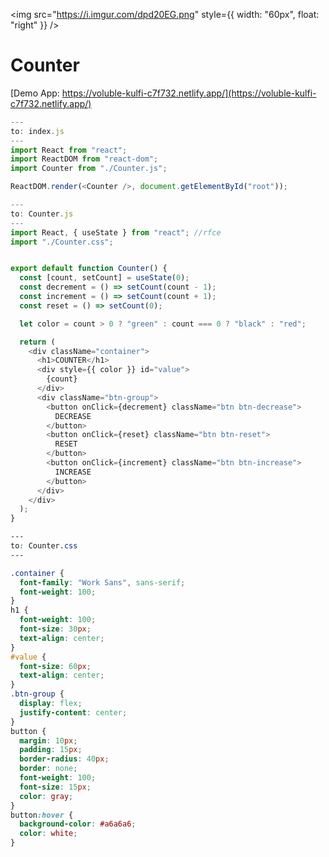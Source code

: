 <img
  src="https://i.imgur.com/dpd20EG.png"
  style={{ width: "60px", float: "right" }}
/>

# Counter

[Demo App: https://voluble-kulfi-c7f732.netlify.app/](https://voluble-kulfi-c7f732.netlify.app/)

```javascript
---
to: index.js
---
import React from "react";
import ReactDOM from "react-dom";
import Counter from "./Counter.js";

ReactDOM.render(<Counter />, document.getElementById("root"));
```

```javascript
---
to: Counter.js
---
import React, { useState } from "react"; //rfce
import "./Counter.css";


export default function Counter() {
  const [count, setCount] = useState(0);
  const decrement = () => setCount(count - 1);
  const increment = () => setCount(count + 1);
  const reset = () => setCount(0);

  let color = count > 0 ? "green" : count === 0 ? "black" : "red";

  return (
    <div className="container">
      <h1>COUNTER</h1>
      <div style={{ color }} id="value">
        {count}
      </div>
      <div className="btn-group">
        <button onClick={decrement} className="btn btn-decrease">
          DECREASE
        </button>
        <button onClick={reset} className="btn btn-reset">
          RESET
        </button>
        <button onClick={increment} className="btn btn-increase">
          INCREASE
        </button>
      </div>
    </div>
  );
}

```

```css
---
to: Counter.css
---

.container {
  font-family: "Work Sans", sans-serif;
  font-weight: 100;
}
h1 {
  font-weight: 100;
  font-size: 30px;
  text-align: center;
}
#value {
  font-size: 60px;
  text-align: center;
}
.btn-group {
  display: flex;
  justify-content: center;
}
button {
  margin: 10px;
  padding: 15px;
  border-radius: 40px;
  border: none;
  font-weight: 100;
  font-size: 15px;
  color: gray;
}
button:hover {
  background-color: #a6a6a6;
  color: white;
}
```

<br />
<br />
<br />
